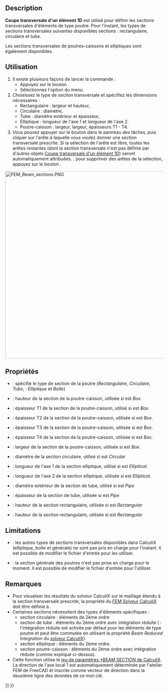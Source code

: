 <languages/>

{{Docnav/fr
|[[FEM_MaterialEditor/fr|Éditeur de matériaux]]
|[[FEM_ElementRotation1D/fr|Rotation d'un élément 1D]]
|[[FEM_Workbench/fr|Atelier FEM]]
|IconL=FEM_MaterialEditor.svg
|IconR=FEM_ElementRotation1D.svg
|IconC=Workbench_FEM.svg
}}

{{GuiCommandContainer
|
{{GuiCommand/fr
|Name=FEM ElementGeometry1D
|Name/fr=FEM Coupe transversale d'un élément 1D
|MenuLocation=Modèle → Géométrie de l'élement → Coupe transversale d'un élément 1D
|Workbenches=[[FEM_Workbench/fr|FEM]]
|Shortcut={{KEY|C}} {{KEY|B}}
|SeeAlso=[[FEM_tutorial/fr|Tutoriel FEM]]
}}
{{GuiCommandFemInfo/fr
|Solvers=CalculiX, Mystran, Z88
}}
}}

==Description==

'''Coupe transversale d'un élément 1D''' est utilisé pour définir les sections transversales d'éléments de type poutre. Pour l'instant, les types de sections transversales suivantes disponibles sections : rectangulaire, circulaire et tube.

Les sections transversales de poutres-caissons et elliptiques sont également disponibles. {{VersionPlus/fr|1.1}}

<span id="Usage"></span>
==Utilisation==

# Il existe plusieurs façons de lancer la commande :
#* Appuyez sur le bouton {{Button|[[Image:FEM_ElementGeometry1D.svg|16px]] [[FEM_ElementGeometry1D/fr|Coupe transversale d'un élément 1D]]}}.
#* Sélectionnez l'option {{MenuCommand|Modèle → Géométrie de l'élément → [[Image:FEM_ElementGeometry1D.svg|16px]] Coupe transversale d'un élément 1D}} du menu.
# Choisissez le type de section transversale et spécifiez les dimensions nécessaires :
#* Rectangulaire : largeur et hauteur,
#* Circulaire : diamètre,
#* Tube : diamètre extérieur et épaisseur,
#* Elliptique : longueur de l'axe 1 et longueur de l'axe 2. {{VersionPlus/fr|1.1}}
#* Poutre-caisson : largeur, largeur, épaisseurs T1 - T4. {{VersionPlus/fr|1.1}}
# Vous pouvez appuyer sur le bouton {{Button|Ajouter}} dans le panneau des tâches, puis cliquer sur l'arête à laquelle vous voulez donner une section transversale prescrite. Si la sélection de l'arête est libre, toutes les arêtes restantes (dont la section transversale n'est pas définie par d'autres objets [[FEM_ElementGeometry1D/fr|Coupe transversale d'un élément 1D]]) seront automatiquement attribuées. {{Version/fr|1.1}} : pour supprimer des arêtes de la sélection, appuyez sur le bouton {{Button|Supprimer}}.

[[Image:FEM_Beam_sections.PNG|600px]]
{{Caption|Type de section de poutre, axes locaux utilisés par CalculiX et dimensions spécifiées dans l'atelier FEM de FreeCAD}}

<span id="Properties"></span>
==Propriétés==

<div class="mw-translate-fuzzy">
* {{PropertyData|Section Type}} : spécifie le type de section de la poutre (''Rectangulaire'', ''Circulaire'', ''Tube'', {{VersionPlus/fr|1.1}} : ''Elliptique'' et ''Boîte'')
* {{PropertyData|Box Height}} : hauteur de la section de la poutre-caisson, utilisée si {{PropertyData|Section Type}} est ''Box''. {{VersionPlus/fr|1.1}}
* {{PropertyData|Box T1}} : épaisseur T1 de la section de la poutre-caisson, utilisé si {{PropertyData|Section Type}} est ''Box''. {{VersionPlus/fr|1.1}}
* {{PropertyData|Box T2}} : épaisseur T2 de la section de la poutre-caisson, utilisée si {{PropertyData|Section Type}} est ''Box''. {{VersionPlus/fr|1.1}}
* {{PropertyData|Box T3}} : épaisseur T3 de la section de la poutre-caisson, utilisée si {{PropertyData|Section Type}} est ''Box''. {{VersionPlus/fr|1.1}}
* {{PropertyData|Box T4}} : épaisseur T4 de la section de la poutre-caisson, utilisée si {{PropertyData|Section Type}} est ''Box''. {{VersionPlus/fr|1.1}}
* {{PropertyData|Box Width}} : largeur de la section de la poutre-caisson, utilisée si {{PropertyData|Section Type}} est ''Box''. {{VersionPlus/fr|1.1}}
* {{PropertyData|Circ Diameter}} : diamètre de la section circulaire, utilisé si {{PropertyData|Section Type}} est ''Circular''
* {{PropertyData|Axis 1 Length}} : longueur de l'axe 1 de la section elliptique, utilisé si {{PropertyData|Section Type}} est ''Elliptical''. {{VersionPlus/fr|1.1}}
* {{PropertyData|Axis 2 Length}} : longueur de l'axe 2 de la section elliptique, utilisée si {{PropertyData|Section Type}} est ''Elliptical''. {{VersionPlus/fr|1.1}}
* {{PropertyData|Pipe Diameter}} : diamètre extérieur de la section de tube, utilisé si {{PropertyData|Section Type}} est ''Pipe''
* {{PropertyData|Pipe Thickness}} : épaisseur de la section de tube, utilisée si {{PropertyData|Section Type}} est ''Pipe''
* {{PropertyData|Rect Height}} : hauteur de la section rectangulaire, utilisée si {{PropertyData|Section Type}} est ''Rectangular''
* {{PropertyData|Rect Width}} : hauteur de la section rectangulaire, utilisée si {{PropertyData|Type de section}} est ''Rectangular''
</div>

==Limitations==

* {{VersionMinus/fr|1.0}} : les autres types de sections transversales disponibles dans CalculiX (elliptique, boîte et générale) ne sont pas pris en charge pour l'instant. Il est possible de modifier le fichier d'entrée pour les utiliser.
* {{VersionPlus/fr|1.1}}: la section générale des poutres n'est pas prise en charge pour le moment. Il est possible de modifier le fichier d'entrée pour l'utiliser.

<span id="Notes"></span>
==Remarques==

* Pour visualiser les résultats du solveur CalculiX sur le maillage étendu à la section transversale prescrite, la propriété {{incode|Beam Shell Result Output 3D}} du [[FEM_SolverCalculixCcxtools/fr|FEM Solveur CalculiX]] doit être définie à {{incode|True}}.
* Certaines sections nécessitent des types d'éléments spécifiques :
** section circulaire : éléments de 2ème ordre
** section de tube : éléments du 2ème ordre avec intégration réduite ({{Version/fr|1.0}} : l'intégration réduite est activée par défaut pour les éléments de type poutre et peut être commutée en utilisant la propriété ''Beam Reduced Integration'' du [[FEM_SolverCalculixCcxtools/fr|solveur CalculiX]]).
** section elliptique : éléments du 2ème ordre. {{VersionPlus/fr|1.1}}
** section poutre-caisson : éléments du 2ème ordre avec intégration réduite (comme expliqué ci-dessus). {{VersionPlus/fr|1.1}}
* Cette fonction utilise le [https://web.mit.edu/calculix_v2.7/CalculiX/ccx_2.7/doc/ccx/node162.html jeu de paramètres *BEAM SECTION de CalculiX]. La direction de l'axe local 1 est automatiquement déterminée par l'atelier FEM de FreeCAD et inscrite comme vecteur de direction dans la deuxième ligne des données de ce mot-clé. 


{{Docnav/fr
|[[FEM_MaterialEditor/fr|Éditeur de matériaux]]
|[[FEM_ElementRotation1D/fr|Rotation d'un élément 1D]]
|[[FEM_Workbench/fr|Atelier FEM]]
|IconL=FEM_MaterialEditor.svg
|IconR=FEM_ElementRotation1D.svg
|IconC=Workbench_FEM.svg
}}

{{FEM_Tools_navi{{#translation:}}}}
{{Userdocnavi{{#translation:}}}}